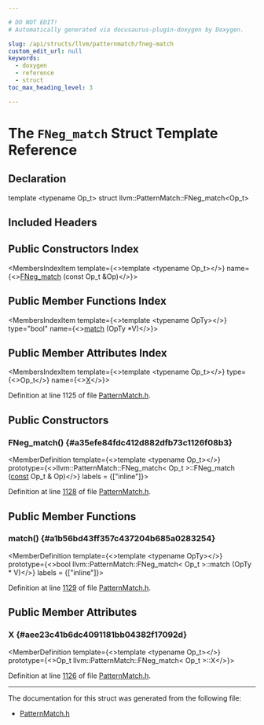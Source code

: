 ```yaml
---

# DO NOT EDIT!
# Automatically generated via docusaurus-plugin-doxygen by Doxygen.

slug: /api/structs/llvm/patternmatch/fneg-match
custom_edit_url: null
keywords:
  - doxygen
  - reference
  - struct
toc_max_heading_level: 3

---
```





# The `FNeg_match` Struct Template Reference

<DoxygenPage pluginConfig={pluginConfig}>



## Declaration

<CodeBlock>template &lt;typename Op&#95;t&gt;
struct llvm::PatternMatch::FNeg_match&lt;Op&#95;t&gt;</CodeBlock>

## Included Headers

<IncludesList>
<IncludesListItem
  filePath="llvm/IR/PatternMatch.h"
  permalink="/docs/api/files/include/include/llvm/include/llvm/ir/patternmatch-h"
  isLocal="true" />
</IncludesList>

## Public Constructors Index

<MembersIndex>

<MembersIndexItem
  template={<>template &lt;typename Op&#95;t&gt;</>}
  name={<><a href="#a35efe84fdc412d882dfb73c1126f08b3">FNeg&#95;match</a> (const Op&#95;t &amp;Op)</>}>
</MembersIndexItem>

</MembersIndex>

## Public Member Functions Index

<MembersIndex>

<MembersIndexItem
  template={<>template &lt;typename OpTy&gt;</>}
  type="bool"
  name={<><a href="#a1b56bd43ff357c437204b685a0283254">match</a> (OpTy &#42;V)</>}>
</MembersIndexItem>

</MembersIndex>

## Public Member Attributes Index

<MembersIndex>

<MembersIndexItem
  template={<>template &lt;typename Op&#95;t&gt;</>}
  type={<>Op&#95;t</>}
  name={<><a href="#aee23c41b6dc4091181bb04382f17092d">X</a></>}>
</MembersIndexItem>

</MembersIndex>


Definition at line 1125 of file <a href="/docs/api/files/include/include/llvm/include/llvm/ir/patternmatch-h">PatternMatch.h</a>.

<SectionDefinition>

## Public Constructors

### FNeg&#95;match() {#a35efe84fdc412d882dfb73c1126f08b3}

<MemberDefinition
  template={<>template &lt;typename Op&#95;t&gt;</>}
  prototype={<>llvm::PatternMatch::FNeg&#95;match&lt; Op&#95;t &gt;::FNeg&#95;match (<a href="/docs/api/files/lib/lib/target/lib/target/aarch64/aarch64promoteconstant-cpp/#a90f8350fecae261c25be85d38b451bff">const</a> Op&#95;t &amp; Op)</>}
  labels = {["inline"]}>

Definition at line <a href="/docs/api/files/include/include/llvm/include/llvm/ir/patternmatch-h/#l01128">1128</a> of file <a href="/docs/api/files/include/include/llvm/include/llvm/ir/patternmatch-h">PatternMatch.h</a>.
</MemberDefinition>

</SectionDefinition>

<SectionDefinition>

## Public Member Functions

### match() {#a1b56bd43ff357c437204b685a0283254}

<MemberDefinition
  template={<>template &lt;typename OpTy&gt;</>}
  prototype={<>bool llvm::PatternMatch::FNeg&#95;match&lt; Op&#95;t &gt;::match (OpTy &#42; V)</>}
  labels = {["inline"]}>

Definition at line <a href="/docs/api/files/include/include/llvm/include/llvm/ir/patternmatch-h/#l01129">1129</a> of file <a href="/docs/api/files/include/include/llvm/include/llvm/ir/patternmatch-h">PatternMatch.h</a>.
</MemberDefinition>

</SectionDefinition>

<SectionDefinition>

## Public Member Attributes

### X {#aee23c41b6dc4091181bb04382f17092d}

<MemberDefinition
  template={<>template &lt;typename Op&#95;t&gt;</>}
  prototype={<>Op&#95;t llvm::PatternMatch::FNeg&#95;match&lt; Op&#95;t &gt;::X</>}>

Definition at line <a href="/docs/api/files/include/include/llvm/include/llvm/ir/patternmatch-h/#l01126">1126</a> of file <a href="/docs/api/files/include/include/llvm/include/llvm/ir/patternmatch-h">PatternMatch.h</a>.
</MemberDefinition>

</SectionDefinition>

<hr/>

The documentation for this struct was generated from the following file:

<ul>
<li><a href="/docs/api/files/include/include/llvm/include/llvm/ir/patternmatch-h">PatternMatch.h</a></li>
</ul>

</DoxygenPage>
